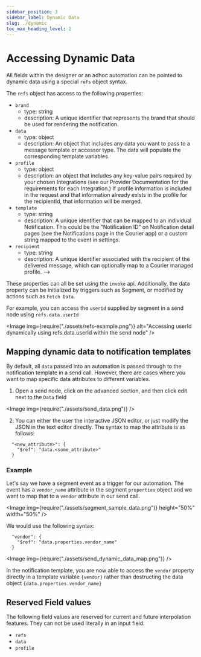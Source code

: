 ```yaml
---
sidebar_position: 3
sidebar_label: Dynamic Data
slug: ./dynamic
toc_max_heading_level: 2
---
```



# Accessing Dynamic Data

All fields within the designer or an adhoc automation can be pointed to dynamic data using a special `refs` object syntax.

The `refs` object has access to the following properties:

- `brand`
  - type: string
  - description: A unique identifier that represents the brand that should be used for rendering the notification.
- `data`
  - type: object
  - description: An object that includes any data you want to pass to a message template or accessor type. The data will populate the corresponding template variables.
- `profile`
  - type: object
  - description: an object that includes any key-value pairs required by your chosen Integrations (see our Provider Documentation for the requirements for each Integration.) If profile information is included in the request and that information already exists in the profile for the recipientId, that information will be merged.
- `template`
  - type: string
  - description: A unique identifier that can be mapped to an individual Notification. This could be the "Notification ID” on Notification detail pages (see the Notifications page in the Courier app) or a custom string mapped to the event in settings.
- `recipient`
  - type: string
  - description: A unique identifier associated with the recipient of the delivered message, which can optionally map to a Courier managed profile. -->

These properties can all be set using the `invoke` api. Additionally, the data property can be initialized by triggers
such as Segment, or modified by actions such as `Fetch Data`.

For example, you can access the `userId` supplied by segment in a send node using `refs.data.userId`

<Image
  img={require("./assets/refs-example.png")}
  alt="Accessing userId dynamically using refs.data.userId within the send node"
/>

## Mapping dynamic data to notification templates

By default, all `data` passed into an automation is passed through to the notification template in a send call. However, there are cases where you want to map specific data attributes to different variables.

1. Open a send node, click on the advanced section, and then click edit next to the `Data` field

<Image img={require("./assets/send_data.png")} />

2. You can either the user the interactive JSON editor, or just modify the JSON in the text editor directly. The syntax to map the attribute is as follows:

```
  "<new_attribute>": {
    "$ref": "data.<some_attribute>"
  }
```

### Example

Let's say we have a segment event as a trigger for our automation. The event has a `vendor_name` attribute in the segment `properties` object and we want to map that to a `vendor` attribute in our send call.

<Image img={require("./assets/segment_sample_data.png")} height="50%" width="50%" />

We would use the following syntax:

```
  "vendor": {
    "$ref": "data.properties.vendor_name"
  }
```

<Image img={require("./assets/send_dynamic_data_map.png")} />

In the notification template, you are now able to access the `vendor` property directly in a template variable `{vendor}` rather than destructing the data object `{data.properties.vendor_name}`

## Reserved Field values

The following field values are reserved for current and future interpolation features. They can
not be used literally in an input field.

- `refs`
- `data`
- `profile`
